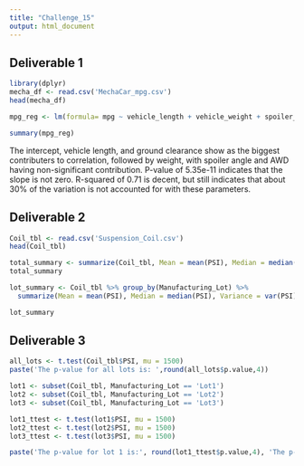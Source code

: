 ```yaml
---
title: "Challenge_15"
output: html_document
---
```

## Deliverable 1

```r
library(dplyr)
mecha_df <- read.csv('MechaCar_mpg.csv')
head(mecha_df)


```

```r
mpg_reg <- lm(formula= mpg ~ vehicle_length + vehicle_weight + spoiler_angle + ground_clearance + AWD, data = mecha_df)

summary(mpg_reg)


```
The intercept, vehicle length, and ground clearance show as the biggest contributers to correlation, followed by weight, with spoiler angle and AWD having non-significant contribution. P-value of  5.35e-11 indicates that the slope is not zero. R-squared of 0.71 is decent, but still indicates that about 30% of the variation is not accounted for with these parameters.

## Deliverable 2

```r
Coil_tbl <- read.csv('Suspension_Coil.csv')
head(Coil_tbl)


```
```r

total_summary <- summarize(Coil_tbl, Mean = mean(PSI), Median = median(PSI), Variance = var(PSI), SD = sd(PSI))
total_summary

```
```r
lot_summary <- Coil_tbl %>% group_by(Manufacturing_Lot) %>%
  summarize(Mean = mean(PSI), Median = median(PSI), Variance = var(PSI), SD = sd(PSI))

lot_summary

```

## Deliverable 3


```r
all_lots <- t.test(Coil_tbl$PSI, mu = 1500)
paste('The p-value for all lots is: ',round(all_lots$p.value,4))

lot1 <- subset(Coil_tbl, Manufacturing_Lot == 'Lot1')
lot2 <- subset(Coil_tbl, Manufacturing_Lot == 'Lot2')
lot3 <- subset(Coil_tbl, Manufacturing_Lot == 'Lot3')

lot1_ttest <- t.test(lot1$PSI, mu = 1500)
lot2_ttest <- t.test(lot2$PSI, mu = 1500)
lot3_ttest <- t.test(lot3$PSI, mu = 1500)

paste('The p-value for lot 1 is:', round(lot1_ttest$p.value,4), 'The p-value for lot 2 is:', round(lot2_ttest$p.value,4), 'The p-value for lot 3 is:',round(lot3_ttest$p.value,4))



```


